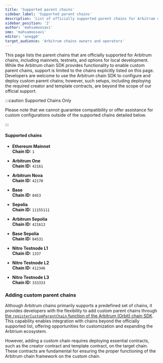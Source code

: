 ```yaml
---
title: 'Supported parent chains'
sidebar_label: 'Supported parent chains'
description: 'List of officially supported parent chains for Arbitrum chains'
sidebar_position: '2'
author: 'mahsamoosavi'
sme: 'mahsamoosavi'
editor: 'anegg0'
target_audience: 'Arbitrum chains owners and operators'
---
```


This page lists the parent chains that are officially supported for Arbitrum chains, including mainnets, testnets, and options for local development. While the Arbitrum chain SDK provides functionality to enable custom parent chains, support is limited to the chains explicitly listed on this page. Developers are welcome to use the Arbitrum chain SDK to configure and deploy custom parent chains; however, such setups, including deploying the required creator and template contracts, are beyond the scope of our official support.

:::caution Supported Chains Only

Please note that we cannot guarantee compatibility or offer assistance for custom configurations outside of the supported chains detailed below.

:::

#### Supported chains

<div class="chain-cards">

- **Ethereum Mainnet**  
  **Chain ID:** `1`

- **Arbitrum One**  
  **Chain ID:** `42161`

- **Arbitrum Nova**  
  **Chain ID:** `42170`

- **Base**  
  **Chain ID:** `8453`

- **Sepolia**  
  **Chain ID:** `11155111`

- **Arbitrum Sepolia**  
  **Chain ID:** `421613`

- **Base Sepolia**  
  **Chain ID:** `84531`

- **Nitro Testnode L1**  
  **Chain ID:** `1337`

- **Nitro Testnode L2**  
  **Chain ID:** `412346`

- **Nitro Testnode L3**  
  **Chain ID:** `333333`

</div>

### Adding custom parent chains

Although Arbitrum chains primarily supports a predefined set of chains, it provides developers with the flexibility to add custom parent chains through [the `registerCustomParentChain` function of the Arbitrum (Orbit) chain SDK](https://github.com/OffchainLabs/arbitrum-orbit-sdk/blob/729facd4d50156d7a84cf1204552c900eb86655c/src/chains.ts#L102). This capability enables integration with chains beyond the officially supported list, offering opportunities for customization and expanding the Arbtrium ecosystem.

However, adding a custom chain requires deploying essential contracts, such as the creator contract and template contract, on the target chain. These contracts are fundamental for ensuring the proper functioning of the Arbitrum chain framework on the custom chain.
